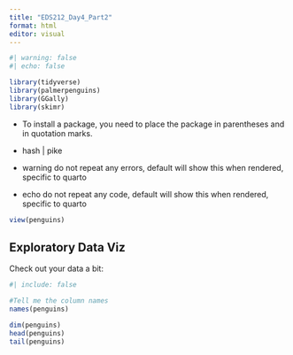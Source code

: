 ```yaml
---
title: "EDS212_Day4_Part2"
format: html
editor: visual
---
```


```r
#| warning: false
#| echo: false

library(tidyverse)
library(palmerpenguins)
library(GGally)
library(skimr)
```

-   To install a package, you need to place the package in parentheses and in quotation marks.

-   hash \| pike

-   warning do not repeat any errors, default will show this when rendered, specific to quarto

-   echo do not repeat any code, default will show this when rendered, specific to quarto

```r
view(penguins)
```

## Exploratory Data Viz

Check out your data a bit:

```r
#| include: false

#Tell me the column names
names(penguins)

dim(penguins)
head(penguins)
tail(penguins)
```
